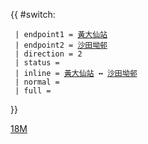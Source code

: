 {{ #switch: {{{format|}}}
  | endpoint1 = [[黃大仙站]]
  | endpoint2 = [[沙田坳邨]]
  | direction = 2
  | status = 
  | inline = [[黃大仙站]] ↔ [[沙田坳邨]]
  | normal =
  | full =
}}<noinclude>[[Category:九龍專線小巴路線模板|18M]]</noinclude>